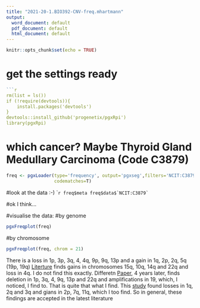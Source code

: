 ---
title: "2021-20-1.BIO392-CNV-freq.mhartmann"
output:
  word_document: default
  pdf_document: default
  html_document: default
---

```{r setup, include=FALSE}
knitr::opts_chunk$set(echo = TRUE)
```

# get the settings ready

```{r}
```{r}
rm(list = ls())
if (!require(devtools)){
    install.packages('devtools')
}
devtools::install_github('progenetix/pgxRpi')
library(pgxRpi)
```
# which cancer? Maybe Thyroid Gland Medullary Carcinoma (Code C3879)

```{r}
freq <- pgxLoader(type='frequency', output='pgxseg',filters='NCIT:C3879',
                  codematches=T)
```


#look at the data :-)
````{r}
freq$meta
freq$data$`NCIT:C3879`
```

#ok I think...

#visualise the data:
#by genome
```{r}
pgxFreqplot(freq)
```

#by chromosome
```{r}
pgxFreqplot(freq, chrom = 21)
```


There is a loss in 1p, 3p, 3q, 4, 4q, 9p, 9q, 13p and a gain in 1q, 2p, 2q, 5q (19p, 19q)
[Literture](https://pubmed.ncbi.nlm.nih.gov/33435319/) finds gains in chromosomes 15q, 10q, 14q and 22q and loss in 4q. I do not find this exactly.
Differetn [Paper](https://academic.oup.com/jcem/article/88/4/1866/2845562?login=true), 4 years later, finds deletion in 1p, 3q, 4, 9q, 13p and 22q and amplifications in 19, which, I noticed, I find to.
That is quite that what I find.
This [study](https://academic.oup.com/jcem/article/99/6/E1104/2537354?login=true) found losses in 1q, 2q and 3q and gians in 2p, 7q, 11q, which I too find.
So in general, these findings are accepted in the latest literature
